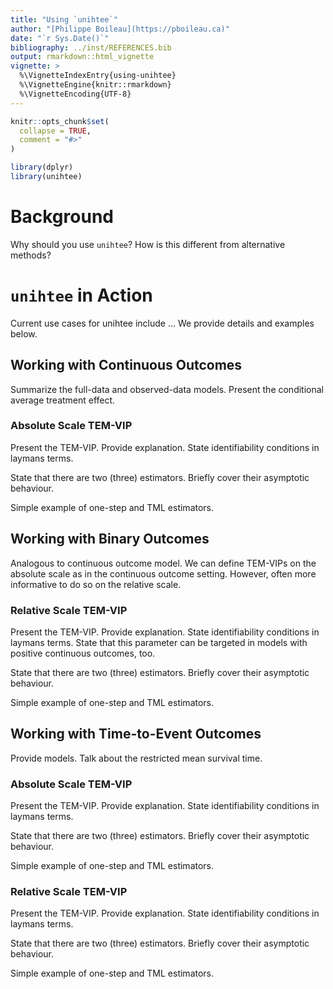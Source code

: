 ```yaml
---
title: "Using `unihtee`"
author: "[Philippe Boileau](https://pboileau.ca)"
date: "`r Sys.Date()`"
bibliography: ../inst/REFERENCES.bib
output: rmarkdown::html_vignette
vignette: >
  %\VignetteIndexEntry{using-unihtee}
  %\VignetteEngine{knitr::rmarkdown}
  %\VignetteEncoding{UTF-8}
---
```


```r
knitr::opts_chunk$set(
  collapse = TRUE,
  comment = "#>"
)
```

```r
library(dplyr)
library(unihtee)
```

# Background

Why should you use `unihtee`? How is this different from alternative methods?

# `unihtee` in Action

Current use cases for unihtee include ... We provide details and examples below.

## Working with Continuous Outcomes

Summarize the full-data and observed-data models. Present the conditional
average treatment effect.

### Absolute Scale TEM-VIP

Present the TEM-VIP. Provide explanation. State identifiability conditions in
laymans terms.

State that there are two (three) estimators. Briefly cover their asymptotic
behaviour.

Simple example of one-step and TML estimators.

## Working with Binary Outcomes

Analogous to continuous outcome model. We can define TEM-VIPs on the absolute
scale as in the continuous outcome setting. However, often more informative to
do so on the relative scale.

### Relative Scale TEM-VIP

Present the TEM-VIP. Provide explanation. State identifiability conditions in
laymans terms. State that this parameter can be targeted in models with positive
continuous outcomes, too.

State that there are two (three) estimators. Briefly cover their asymptotic
behaviour.

Simple example of one-step and TML estimators.

## Working with Time-to-Event Outcomes

Provide models. Talk about the restricted mean survival time.

### Absolute Scale TEM-VIP

Present the TEM-VIP. Provide explanation. State identifiability conditions in
laymans terms.

State that there are two (three) estimators. Briefly cover their asymptotic
behaviour.

Simple example of one-step and TML estimators.

### Relative Scale TEM-VIP

Present the TEM-VIP. Provide explanation. State identifiability conditions in
laymans terms.

State that there are two (three) estimators. Briefly cover their asymptotic
behaviour.

Simple example of one-step and TML estimators.
